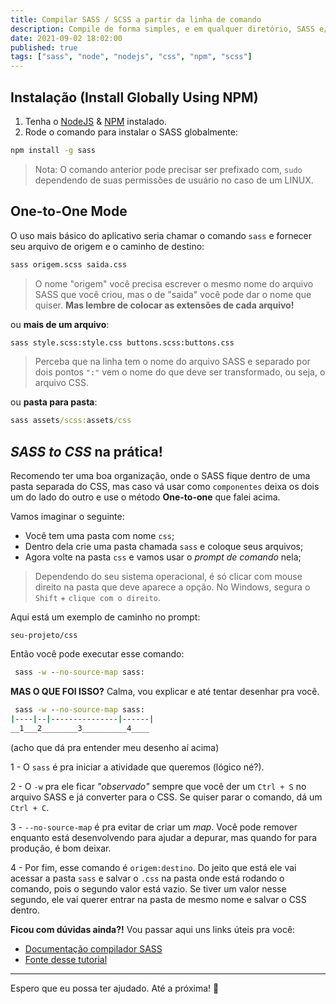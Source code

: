 ```yaml
---
title: Compilar SASS / SCSS a partir da linha de comando
description: Compile de forma simples, e em qualquer diretório, SASS e/ou SCSS para CSS usando NodeJS de forma global.
date: 2021-09-02 18:02:00
published: true
tags: ["sass", "node", "nodejs", "css", "npm", "scss"]
---
```


## Instalação (Install Globally Using NPM)

1. Tenha o [NodeJS](https://nodejs.org/pt-br/download/) & [NPM](https://docs.npmjs.com/downloading-and-installing-node-js-and-npm) instalado.
2. Rode o comando para instalar o SASS globalmente:

```cmd
npm install -g sass
```

> Nota: O comando anterior pode precisar ser prefixado com, `sudo` dependendo de suas permissões de usuário no caso de um LINUX.

## One-to-One Mode

O uso mais básico do aplicativo seria chamar o comando `sass` e fornecer seu arquivo de origem e o caminho de destino:

```cmd
sass origem.scss saida.css
```

> O nome "origem" você precisa escrever o mesmo nome do arquivo SASS que você criou, mas o de "saida" você pode dar o nome que quiser. **Mas lembre de colocar as extensões de cada arquivo!**

ou **mais de um arquivo**:

```cmd
sass style.scss:style.css buttons.scss:buttons.css
```

> Perceba que na linha tem o nome do arquivo SASS e separado por dois pontos `":"` vem o nome do que deve ser transformado, ou seja, o arquivo CSS.

ou **pasta para pasta**:

```cmd
sass assets/scss:assets/css
```

## _SASS to CSS_ na prática!

Recomendo ter uma boa organização, onde o SASS fique dentro de uma pasta separada do CSS, mas caso vá usar como `componentes` deixa os dois um do lado do outro e use o método **One-to-one** que falei acima.

Vamos imaginar o seguinte:

- Você tem uma pasta com nome `css`;
- Dentro dela crie uma pasta chamada `sass` e coloque seus arquivos;
- Agora volte na pasta `css` e vamos usar o _prompt de comando_ nela;

> Dependendo do seu sistema operacional, é só clicar com mouse direito na pasta que deve aparece a opção. No Windows, segura o `Shift` + `clique com o direito`.

Aqui está um exemplo de caminho no prompt:

`seu-projeto/css`

Então você pode executar esse comando:

```cmd
 sass -w --no-source-map sass:
```

**MAS O QUE FOI ISSO?** Calma, vou explicar e até tentar desenhar pra você.

```cmd
 sass -w --no-source-map sass:
|----|--|---------------|------|
__1___2________3__________4____
```

(acho que dá pra entender meu desenho aí acima)

1 - O `sass` é pra iniciar a atividade que queremos (lógico né?).

2 - O `-w` pra ele ficar _"observado"_ sempre que você der um `Ctrl + S` no arquivo SASS e já converter para o CSS. Se quiser parar o comando, dá um `Ctrl + C`.

3 - `--no-source-map` é pra evitar de criar um _map_. Você pode remover enquanto está desenvolvendo para ajudar a depurar, mas quando for para produção, é bom deixar.

4 - Por fim, esse comando é `origem:destino`. Do jeito que está ele vai acessar a pasta `sass` e salvar o `.css` na pasta onde está rodando o comando, pois o segundo valor está vazio. Se tiver um valor nesse segundo, ele vai querer entrar na pasta de mesmo nome e salvar o CSS dentro.

**Ficou com dúvidas ainda?!** Vou passar aqui uns links úteis pra você:

- [Documentação compilador SASS](https://sass-lang.com/documentation/cli/dart-sass)
- [Fonte desse tutorial](https://blog.jamesauble.com/compile-sass-scss-from-the-command-line-d17dfe96f0fa)

---

Espero que eu possa ter ajudado. Até a próxima! 🚀
